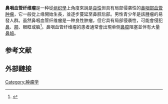 {{Infobox medical condition
| name = 鼻咽血管纤维瘤<br>Nasopharyngeal angiofibroma
| image = Nasopharyngeal angiofibroma - 2 - high mag.jpg
| caption = [[顯微照相|顯微照相]]下的鼻咽血管纤维瘤呈現[[苏木精-伊红染色|苏木精-伊红染色]].
| pronounce = 
| synonyms = Juvenile nasopharyngeal angiofibroma<ref>{{Chorus|00021}}</ref><ref>{{DorlandsDict|one/000005003|juvenile nasopharyngeal angiofibroma}}</ref>
| field = [[耳鼻喉科學|耳鼻喉科學]]
}}'''鼻咽血管纤维瘤'''是一种從[[组织_(生物学)|组织學]]上角度來說是[[良性|良性]]但具有局部侵袭性的[[鼻部_(部首)|鼻]][[咽部|咽部]][[血管|血管]][[肿瘤|肿瘤]]，它一般從{{link-en|蝶腭孔|sphenopalatine foramen}}上缘開始生長，並逐步蔓延至鼻腔后部。男性青少年是該腫瘤的易發人群。虽然鼻咽血管纤维瘤是一种良性肿瘤，但它具有局部侵袭性，可能會侵犯[[鼻部_(部首)|鼻]]、[[颊|颊]]、眼眶或脑<ref name="RubinStrayer2008">{{Cite book|last=Raphael Rubin|last2=David S. Strayer|last3=Emanuel Rubin|title=Rubin's Pathology: clinicopathologic foundations of medicine|url=https://books.google.com/books?id=kD9VZ267wDEC&pg=PA1071|accessdate=29 June 2010|year=2008|publisher=Lippincott Williams & Wilkins|isbn=978-0-7817-9516-6|pages=1071–}}</ref>。鼻咽血管纤维瘤的患者通常會出現单侧[[鼻腔|鼻腔]]阻塞並伴有大量[[鼻衄|鼻衄]]。

==参考文献==
{{reflist}}
== 外部鏈接 ==
{{Medical resources
|   DiseasesDB     = 32229
|   ICD10          =
|   ICD9           =
|   ICDO           =
|   OMIM           =
|   MedlinePlus    = 001572
|   eMedicineSubj  = ent
|   eMedicineTopic = 470
|   MeshID         =
}}

[[Category:肿瘤学|Category:肿瘤学]]